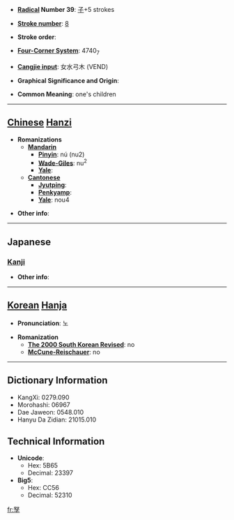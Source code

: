 * '''[[Wiktionary:Chinese radical index| Radical]] Number 39''': [[Wiktionary:Chinese radical index 子|子]]+5 strokes

* '''[[Wiktionary:Chinese total strokes index|Stroke number]]''': [[Wiktionary:Chinese total strokes index 8|8]]

* '''Stroke order''': 

* '''[[Wiktionary:Chinese four corner index|Four-Corner System]]''': 4740<sub>7</sub>

* '''[[Wiktionary:Chinese Cangjie index|Cangjie input]]''': 女水弓木 (VEND)

* '''Graphical Significance and Origin''': 

* '''Common Meaning''': one's children

----

== [[Chinese]] [[Hanzi]] ==

* '''Romanizations'''
** '''[[Mandarin]]'''
*** '''[[Pinyin]]''': nú (nu2)
*** '''[[Wade-Giles]]''': nu<sup>2</sup>
*** '''[[Yale]]''': 
** '''[[Cantonese]]'''
*** '''[[Jyutping]]''':
*** '''[[Penkyamp]]''': 
*** '''[[Yale]]''': nou4

* '''Other info''': 

----

==Japanese==
===[[Kanji]]===
{{kanji|on readings=[[ど]] (do), [[ぬ]] (nu)
|kun readings=[[つまこ]] (tsumako)
}}

* '''Other info''':  

----

== [[Korean]] [[Hanja]] ==

* '''Pronunciation''': 노

* '''Romanization'''
** '''[[The 2000 South Korean Revised Romanization|The 2000 South Korean Revised]]''': no
** '''[[McCune-Reischauer]]''': no

----

== Dictionary Information ==

* KangXi: 0279.090
* Morohashi: 06967
* Dae Jaweon: 0548.010
* Hanyu Da Zidian: 21015.010

== Technical Information ==

* '''Unicode''':
** Hex: 5B65
** Decimal: 23397
* '''Big5''':
** Hex: CC56
** Decimal: 52310

[[fr:孥]]